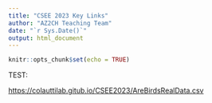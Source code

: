 ```yaml
---
title: "CSEE 2023 Key Links"
author: "AZ2CH Teaching Team"
date: "`r Sys.Date()`"
output: html_document
---
```


```r
knitr::opts_chunk$set(echo = TRUE)
```

TEST:

<https://colauttilab.gitub.io/CSEE2023/AreBirdsRealData.csv>